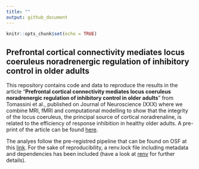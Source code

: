 ```yaml
---
title: ""
output: github_document
---
```


```r
knitr::opts_chunk$set(echo = TRUE)
```

## Prefrontal cortical connectivity mediates locus coeruleus noradrenergic regulation of inhibitory control in older adults

This repository contains code and data to reproduce the results in the article "**Prefrontal cortical connectivity mediates locus coeruleus noradrenergic regulation of inhibitory control in older adults**" from Tomassini et al., published on Journal of Neuroscience (XXX) where we combine MRI, fMRI and computational modelling to show that the integrity of the locus coeruleus, the principal source of cortical noradrenaline, is related to the efficiency of response inhibition in healthy older adults. A pre-print of the article can be found [here](https://www.biorxiv.org/content/10.1101/2021.06.29.450427v2.abstract). 

The analyes follow the pre-registred pipeline that can be found on OSF at this [link](https://osf.io/zgj9n/). For the sake of reproducibility, a renv.lock file including metadata and dependencies has been included (have a look at [renv](https://rstudio.github.io/renv/index.html) for further details).

